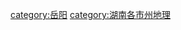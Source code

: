 {{Catnav|頁面分類|各種主題的頁面分類|依中国各省来作的分类|中国各省地理|湖南地理}}

[[category:岳阳|category:岳阳]]
[[category:湖南各市州地理|category:湖南各市州地理]]